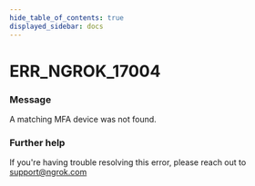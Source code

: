```yaml
---
hide_table_of_contents: true
displayed_sidebar: docs
---
```



# ERR_NGROK_17004

### Message

A matching MFA device was not found.

<ErrorDetails error="err_ngrok_17004" />

### Further help

If you're having trouble resolving this error, please reach out to [support@ngrok.com](mailto:support@ngrok.com?subject=Help%20with%20ERR_NGROK_17004)
